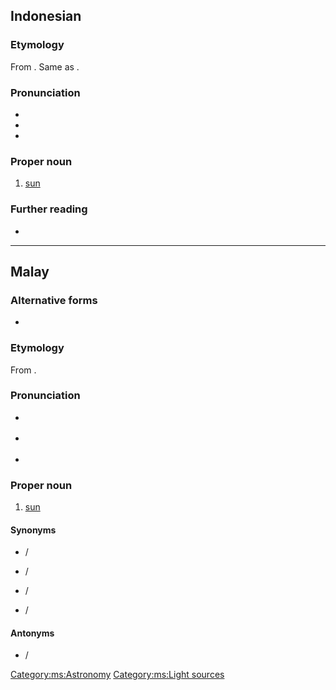 {{also|Mata Hari}}
==Indonesian==
{{wikipedia|lang=id}}

===Etymology===
From {{inh|id|ms|matahari}}. Same as {{compound|id|mata|gloss1=eye|hari|gloss2=day}}.

===Pronunciation===
* {{IPA|id|/mataˈhari/}}
* {{hyphenation|id|ma|ta|ha|ri}}
* {{audio|id|LL-Q9240 (ind)-Yuliyudo-matahari.wav |Audio}}

===Proper noun===
{{head|id|proper noun}}
# [[sun]] {{gloss|the star around which the Earth revolves}}
#: {{syn|id|baskara|mentari|rawi|surya|syamsu}}

===Further reading===
* {{R:KBBI Daring}}

----

==Malay==
{{wikipedia|lang=ms}}

===Alternative forms===
* {{l|ms|ماتاهاري|sc=Arab}}

===Etymology===
From {{compound|ms|mata|hari|t1=eye|t2=day}}.

===Pronunciation===
* {{a|Johor-Selangor}} {{IPA|ms|/matəhari/}}
* {{a|Riau-Lingga}} {{IPA|ms|/matahari/}}
* {{rhymes|ms|ari|ri|i}}

===Proper noun===
{{head|ms|proper noun|Jawi spelling|ماتاهاري}}

# [[sun]] {{gloss|the star around which the Earth revolves}}

====Synonyms====
* {{l|ms|mentari}} / {{l|ms|منتاري|sc=Arab}}
* {{l|ms|syamsi}} / {{l|ms|شمس|sc=Arab}}
* {{l|ms|suria}} / {{l|ms|سوريا|sc=Arab}}
* {{l|ms|rawi}} / {{l|ms|راوي|sc=Arab}}

====Antonyms====
* {{l|ms|bulan}} / {{l|ms|بولن|sc=Arab}}

[[Category:ms:Astronomy]]
[[Category:ms:Light sources]]